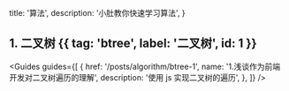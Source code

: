   title: '算法',
  description:
    '小肚教你快速学习算法',
}


## 1. 二叉树 {{ tag: 'btree', label: '二叉树', id: 1 }}

<Guides guides={[
  {
    href: '/posts/algorithm/btree-1',
    name: '1.浅谈作为前端开发对二叉树遍历的理解',
    description: '使用 js 实现二叉树的遍历',
  },
]} />
